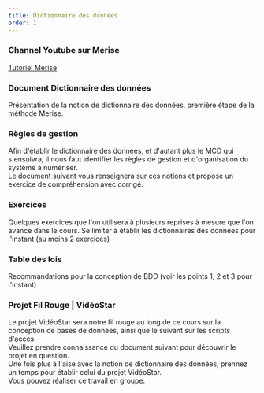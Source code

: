 ```yaml
---
title: Dictionnaire des données
order: 1
---
```



### Channel Youtube sur Merise
[Tutoriel Merise](https://www.youtube.com/watch?v=XnvNmecmJnE&list=PLbLDQI0AILjJCtQecfOVRx3lqDlmZLLvC&ab_channel=CharlieProd)


### Document Dictionnaire des données  
Présentation de la notion de dictionnaire des données, première étape de la méthode Merise.
<ExtLink src="http://ee0421d80ebc4e9792ad131272c3bf89.testmyurl.ws/resources/Merise/dictionnaire-donnees-v1.pdf" title="Présentation Dictionnaire des données"/>

### Règles de gestion  
Afin d'établir le dictionnaire des données, et d'autant plus le MCD qui s'ensuivra, il nous faut identifier les règles de gestion et d'organisation du système à numériser.  
Le document suivant vous renseignera sur ces notions et propose un exercice de compréhension avec corrigé. 
<ExtLink src="http://ee0421d80ebc4e9792ad131272c3bf89.testmyurl.ws/resources/Merise/regles-gestion-v-1.pdf" title="Présentation règles de gestion et organisation"/>

<!-- __Exercice dictionnaire des données__  
Soit le modèle d'ordonnance suivant (en copie image), établir le dictionnaire des données associé.
IMAGE

<details>
    <summary>Correction</summary>
    IMAGE1
    IMAGE2
</details> -->

### Exercices 
Quelques exercices que l'on utilisera à plusieurs reprises à mesure que l'on avance dans le cours.
Se limiter à établir les dictionnaires des données pour l'instant (au moins 2 exercices)  
<ExtLink src="http://ee0421d80ebc4e9792ad131272c3bf89.testmyurl.ws/resources/Merise/Exercices-MCD.pdf" title="Exercices Merise"/>

### Table des lois  
Recommandations pour la conception de BDD (voir les points 1, 2 et 3 pour l'instant)  
<ExtLink src="http://ee0421d80ebc4e9792ad131272c3bf89.testmyurl.ws/resources/Merise/TableDesLoisVolume1.pdf" title="Table des Lois Vol.1"/>

### Projet Fil Rouge | VidéoStar
Le projet VidéoStar sera notre fil rouge au long de ce cours sur la conception de bases de données, ainsi que le suivant sur les scripts d'accès.  
Veuillez prendre connaissance du document suivant pour découvrir le projet en question.  
Une fois plus à l'aise avec la notion de dictionnaire des données, prennez un temps pour établir celui du projet VidéoStar.  
Vous pouvez réaliser ce travail en groupe.
<ExtLink src="http://ee0421d80ebc4e9792ad131272c3bf89.testmyurl.ws/resources/Merise/VideoStarConcevoirBDD.pdf" title="Projet VidéoStar"/>